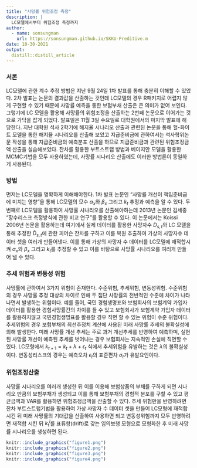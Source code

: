 ```yaml
---
title: "사망률 위험조정 측정"
description: |
  LC모델에서부터 위험조정 측정까지
author:
  - name: sonsungman
    url: https://sonsungman.github.io/SKKU-Preditive.m
date: 10-30-2021
output:
  distill::distill_article
---
```


### 서론

LC모델에 관한 계수 추정 방법은 지난 9월 24일 1차 발표를 통해 충분히 이해할 수 있었다. 2차 발표는 논문의 결과값을 산출하는 것인데 LC모델의 경우 R패키지로 어렵지 않게 구현할 수 있기 때문에 사망률 예측을 통한 보험부채 산출은 큰 의미가 없어 보인다. 그렇기에 LC 모델을 활용해 사망률의 위험조정을 산출하는 2번째 논문으로 이어가는 것으로 가닥을 잡게 되었다. 발표일은 11월 3일 수요일로 대학원에서의 마지막 발표에 해당한다. 지난 대학원 석사 2학기에 해지율 시나리오 산출과 관련된 논문을 통해 헐-화이트 모델을 통한 해지율 시나리오를 산출해 보았고 지급준비금에 관하여서는 석사학위논문 작성을 통해 지급준비금의 예측분포 산출을 하므로 지급준비금과 관련된 위험조정금액 산출을 실습해보았다. 잔차를 활용한 부트스트랩 방법과 베이지안 모델을 활용한 MCMC기법을 모두 사용하였는데, 사망률 시나리오 산출에도 이러한 방법론이 동일하게 사용된다. 

### 방법

먼저는 LC모델을 명확하게 이해해야한다. 1차 발표 논문인 "사망률 개선이 책임준비금에 미치는 영향"을 통해 LC모델의 모수 $\alpha_{x}$와 $\beta_{x}$ 그리고 $k_{t}$ 추정과 예측을 알 수 있다. 두번째로 LC모델을 활용하여 사망률 시나리오를 산출해야하는데 2013년 논문인 김세중 "장수리스크 측정방식에 관한 비교 연구"를 활용할 수 있다. 이 논문에서는 Koissi 2006년 논문을 활용하는데 여기에서 실제 데이터를 활용한 사망자수 $D_{s,t}$와 LC 모델을 통해 추정한 $\hat{D}_{s,t}$에 관한 피어슨 잔차를 구하고 이를 복원 추출하여 가상의 사망자수 데이터 셋을 여러개 만들어낸다. 이를 통해 가상의 사망자 수 데이터를 LC모델에 재적합시켜 $\alpha_{x}$와 $\beta_{x}$ 그리고 $k_{t}$를 추정할 수 있고 이를 바탕으로 사망률 시나리오를 여러개 만들어 낼 수 있다.

### 추세 위험과 변동성 위험

사망률에 관하여서 3가지 위험이 존재한다. 수준위험, 추세위험, 변동성위험. 수준위험의 경우 사망률 추정 대상의 차이로 인해 두 집단 사망률의 전반적인 수준에 차이가 나타나면서 발생하는 위험이다. 예를 들어, 국민 경험생명표와 보험회사의 보험계약 가입자 데이터를 활용한 경험사망률간의 차이를 들 수 있고 보험회사가 보험계약 가입자 데이터를 활용하지않고 국민경험생명표를 활용할 경우 직면 할 수 있는 위험이 수준 위험이다. 추세위험의 경우 보험부채의 최선추정치 계산에 사용된 미래 사망률 추세의 불확실성에 의해 발생한다. 미래 사망률 개선 추세는 주로 과거 개선추세를 반영하여 예측하며, 실현된 사망률 개선이 예측된 추세를 벗어나는 경우 보험회사는 지속적인 손실에 직면할 수 있다. LC모형에서 $k_{t+1} = k_{t} + \lambda + \epsilon_{t}$ 식에서 추세위험을 유발하는 것은 $\lambda$의 불확실성이다. 변동성리스크의 경우는 예측오차 $\epsilon_{t}$의 표준편차 $\sigma_{t}$가 유발요인이다.

### 위험조정산출

사망률 시나리오를 여러개 생성한 뒤 이를 이용해 보험상품의 부채를 구하게 되면 시나리오 만큼의 보험부채가 생성되고 이를 통해 보험부채의 경험적 분포를 구할 수 있고 평균금액과 VAR를 활용하면 위험조정금액을 산출할 수 있다. 추세 위험만을 반영하려면 잔차 부트스트랩기법을 활용하여 가상 사망자 수 데이터 셋을 만들어 LC모형에 재적합 시킨 뒤 미래 사망률의 기대값을 산출하여 사용하면 되고 변동성위험까지 모두 반영하려면 재적합 시킨 뒤 $k^{i}_{t}$를 표류항(drift)로 갖는 임의보행 모형으로 모형화한 후 미래 사망률 시나리오를 생성하면 된다.

```r
knitr::include_graphics("figure1.png")
knitr::include_graphics("figure2.png")
knitr::include_graphics("figure3.png")
knitr::include_graphics("figure4.png")
```

